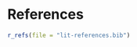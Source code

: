 \newpage

# References

```r
r_refs(file = "lit-references.bib")
```

\begingroup
\setlength{\parindent}{-0.5in}
\setlength{\leftskip}{0.5in}

<div id = "refs"></div>
\endgroup
